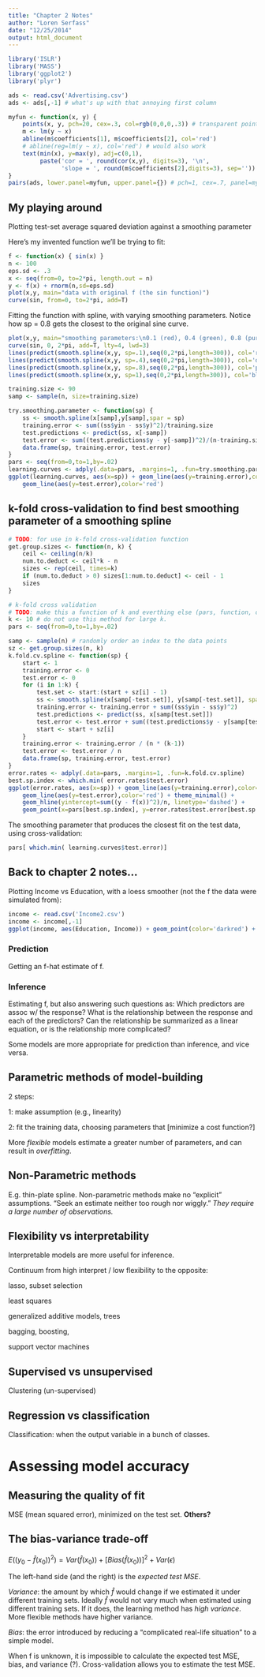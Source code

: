 ```yaml
---
title: "Chapter 2 Notes"
author: "Loren Serfass"
date: "12/25/2014"
output: html_document
---
```


```r
library('ISLR')
library('MASS')
library('ggplot2')
library('plyr')
```

```r
ads <- read.csv('Advertising.csv')
ads <- ads[,-1] # what's up with that annoying first column

myfun <- function(x, y) {
    points(x, y, pch=20, cex=.3, col=rgb(0,0,0,.3)) # transparent points!
    m <- lm(y ~ x)
    abline(m$coefficients[1], m$coefficients[2], col='red')
    # abline(reg=lm(y ~ x), col='red') # would also work
    text(min(x), y=max(y), adj=c(0,1),
         paste('cor = ', round(cor(x,y), digits=3), '\n',
               'slope = ', round(m$coefficients[2],digits=3), sep=''))
}
pairs(ads, lower.panel=myfun, upper.panel={}) # pch=1, cex=.7, panel=myfun)
```

## My playing around

Plotting test-set average squared deviation against a smoothing parameter

Here's my invented function we'll be trying to fit:

```r
f <- function(x) { sin(x) }
n <- 100
eps.sd <- .3
x <- seq(from=0, to=2*pi, length.out = n)
y <- f(x) + rnorm(n,sd=eps.sd)
plot(x,y, main="data with original f (the sin function)")
curve(sin, from=0, to=2*pi, add=T)
```

Fitting the function with spline, with varying smoothing parameters.  Notice how sp = 0.8 gets the closest to
the original sine curve.

```r
plot(x,y, main="smoothing parameters:\n0.1 (red), 0.4 (green), 0.8 (purple), and 1 (blue)")
curve(sin, 0, 2*pi, add=T, lty=4, lwd=3)
lines(predict(smooth.spline(x,y, sp=.1),seq(0,2*pi,length=300)), col='red')
lines(predict(smooth.spline(x,y, sp=.4),seq(0,2*pi,length=300)), col='darkgreen')
lines(predict(smooth.spline(x,y, sp=.8),seq(0,2*pi,length=300)), col='purple')
lines(predict(smooth.spline(x,y, sp=1),seq(0,2*pi,length=300)), col='blue')
```


```r
training.size <- 90
samp <- sample(n, size=training.size)

try.smoothing.parameter <- function(sp) {
    ss <- smooth.spline(x[samp],y[samp],spar = sp)
    training.error <- sum((ss$yin - ss$y)^2)/training.size
    test.predictions <- predict(ss, x[-samp])
    test.error <- sum((test.predictions$y - y[-samp])^2)/(n-training.size)
    data.frame(sp, training.error, test.error)
}
pars <- seq(from=0,to=1,by=.02)
learning.curves <- adply(.data=pars, .margins=1, .fun=try.smoothing.parameter)
ggplot(learning.curves, aes(x=sp)) + geom_line(aes(y=training.error),color='green') +
    geom_line(aes(y=test.error),color='red')
```

## k-fold cross-validation to find best smoothing parameter of a smoothing spline

```r
# TODO: for use in k-fold cross-validation function
get.group.sizes <- function(n, k) {
    ceil <- ceiling(n/k)
    num.to.deduct <- ceil*k - n
    sizes <- rep(ceil, times=k)
    if (num.to.deduct > 0) sizes[1:num.to.deduct] <- ceil - 1
    sizes
}

# k-fold cross validation
# TODO: make this a function of k and everthing else (pars, function, data, model, etc.)
k <- 10 # do not use this method for large k.
pars <- seq(from=0,to=1,by=.02)

samp <- sample(n) # randomly order an index to the data points
sz <- get.group.sizes(n, k)
k.fold.cv.spline <- function(sp) {
    start <- 1
    training.error <- 0
    test.error <- 0
    for (i in 1:k) {
        test.set <- start:(start + sz[i] - 1)
        ss <- smooth.spline(x[samp[-test.set]], y[samp[-test.set]], spar=sp)
        training.error <- training.error + sum((ss$yin - ss$y)^2)
        test.predictions <- predict(ss, x[samp[test.set]])
        test.error <- test.error + sum((test.predictions$y - y[samp[test.set]])^2)
        start <- start + sz[i]
    }
    training.error <- training.error / (n * (k-1))
    test.error <- test.error / n
    data.frame(sp, training.error, test.error)
}
error.rates <- adply(.data=pars, .margins=1, .fun=k.fold.cv.spline)
best.sp.index <- which.min( error.rates$test.error)
ggplot(error.rates, aes(x=sp)) + geom_line(aes(y=training.error),color='green') +
    geom_line(aes(y=test.error),color='red') + theme_minimal() +
    geom_hline(yintercept=sum((y - f(x))^2)/n, linetype='dashed') +
    geom_point(x=pars[best.sp.index], y=error.rates$test.error[best.sp.index])
```

The smoothing parameter that produces the closest fit on the test data, using cross-validation:

```r
pars[ which.min( learning.curves$test.error)]
```


## Back to chapter 2 notes...

Plotting Income vs Education, with a loess smoother (not the f the data were simulated from):

```r
income <- read.csv('Income2.csv')
income <- income[,-1]
ggplot(income, aes(Education, Income)) + geom_point(color='darkred') + geom_smooth(span=.9) + theme_minimal()
```

### Prediction

Getting an f-hat estimate of f.

### Inference

Estimating f, but also answering such questions as: Which predictors are assoc w/ the response?
What is the relationship between the response and each of the predictors?
Can the relationship be summarized as a linear equation, or is the relationship more complicated?

Some models are more appropriate for prediction than inference, and vice versa.

## Parametric methods of model-building

2 steps:

1: make assumption (e.g., linearity)

2: fit the training data, choosing parameters that [minimize a cost function?]

More *flexible* models estimate a greater number of parameters, and can result in *overfitting*.

## Non-Parametric methods

E.g. thin-plate spline.
Non-parametric methods make no "explicit" assumptions.
"Seek an estimate neither too rough nor wiggly."
*They require a large number of observations.*

## Flexibility vs interpretability

Interpretable models are more useful for inference.


Continuum from high interpret / low flexibility to the opposite:

lasso, subset selection

least squares

generalized additive models, trees

bagging, boosting,

support vector machines

## Supervised vs unsupervised

Clustering (un-supervised)

## Regression vs classification

Classification: when the output variable in a bunch of classes.

# Assessing model accuracy

## Measuring the quality of fit

MSE (mean squared error), minimized on the test set.  **Others?**

## The bias-variance trade-off

$E((y_{0} - \hat{f}(x_{0}))^2) = Var(\hat{f}(x_{0})) + [Bias(\hat{f}(x_{0}))]^2 + Var(\epsilon)$

The left-hand side (and the right) is the *expected test MSE*.

*Variance*: the amount by which $\hat{f}$ would change if we estimated it
under different training sets.  Ideally $\hat{f}$ would not vary much
when estimated using different training sets.  If it does, the learning method has
*high variance*.  More flexible methods have higher variance.

*Bias*: the error introduced by reducing a "complicated real-life situation" to a simple
model.

When f is unknown, it is impossible to calculate the expected test MSE, bias, and variance (?).
Cross-validation allows you to estimate the test MSE.